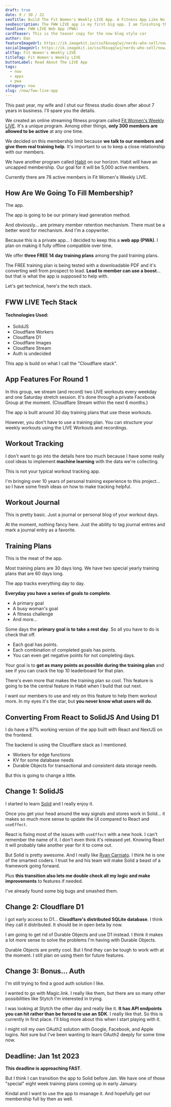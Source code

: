 ```yaml
---
draft: true
date: 9 / 30 / 22
seoTitle: Build The Fit Women's Weekly LIVE App. A Fitness App Like No Other
seoDescription: The FWW LIVE app is my first big app. I am finishing the build for this and it's a huge goal for our fitness business. Read about it.
headline: FWW LIVE Web App (PWA)
cardTeaser: This is the teaser copy for the now blog style car
author: Dan
featureImageUrl: https://ik.imagekit.io/csu76xuqqlwj/nerds-who-sell/now/fww-live-now-feature_-WAjAZ0hg.jpg?ik-sdk-version=javascript-1.4.3
socialImageUrl: https://ik.imagekit.io/csu76xuqqlwj/nerds-who-sell/now/fww-live-now-social_Zhj5Z5pJw.jpg?ik-sdk-version=javascript-1.4.3
altTag: Fit Women's Weekly LIVE
titleTag: Fit Women's Weekly LIVE
buttonLabel: Read About The LIVE App
tags:
  - now
  - apps
  - pwa
category: now
slug: /now/fww-live-app
---
```



This past year, my wife and I shut our fitness studio down after about 7 years in business. I'll spare you the details.

We created an online streaming fitness program called [Fit Women's Weekly LIVE](https://fitwomensweekly.com/fww-live/what-members-get). It's a unique program. Among other things, **only 300 members are allowed to be active** at any one time.

We decided on this membership limit because **we talk to our members and give them real training help**. It's important to us to keep a close relationship with our members.

We have another program called [Habit](https://fitwomensweekly.com/fww-habit/what-members-get) on our horizon. Habit will have an uncapped membership. Our goal for it will be 5,000 active members.

Currently there are 78 active members in Fit Women's Weekly LIVE.

## How Are We Going To Fill Membership?

The app.

The app is going to be our primary lead generation method.

And obviously... are primary member retention mechanism. There must be a better word for mechanism. And I'm a copywriter.

Because this is a private app... I decided to keep this a **web app (PWA)**. I plan on making it fully offline compatible over time.

We offer **three FREE 14 day training plans** among the paid training plans.

The FREE training plan is being tested with a downloadable PDF and it's converting well from prospect to lead. **Lead to member can use a boost**... but that is what the app is supposed to help with.

Let's get technical, here's the tech stack.

## FWW LIVE Tech Stack

#### Technologies Used:

- SolidJS
- Cloudflare Workers
- Cloudflare D1
- Cloudflare Images
- Cloudflare Stream
- Auth is undecided

This app is build on what I call the "Cloudflare stack".

## App Features For Round 1

In this group, we stream (and record) two LIVE workouts every weekday and one Saturday stretch session. It's done through a private Facebook Group at the moment. (Cloudflare Stream within the next 6 months.)

The app is built around 30 day training plans that use these workouts.

However, you don't have to use a training plan. You can structure your weekly workouts using the LIVE Workouts and recordings.

## Workout Tracking

I don't want to go into the details here too much because I have some really cool ideas to implement **machine learning** with the data we're collecting.

This is not your typical workout tracking app.

I'm bringing over 10 years of personal training experience to this project... so I have some fresh ideas on how to make tracking helpful.

## Workout Journal

This is pretty basic. Just a journal or personal blog of your workout days.

At the moment, nothing fancy here. Just the ability to tag journal entries and mark a journal entry as a favorite.

## Training Plans

This is the meat of the app.

Most training plans are 30 days long. We have two special yearly training plans that are 60 days long.

The app tracks everything day to day.

**Everyday you have a series of goals to complete**.

- A primary goal
- A busy woman's goal
- A fitness challenge
- And more...

Some days the **primary goal is to take a rest day**. So all you have to do is check that off.

- Each goal has points.
- Each combination of completed goals has points.
- You can even get negative points for not completing days.

Your goal is to **get as many points as possible during the training plan** and see if you can crack the top 10 leaderboard for that plan.

There's even more that makes the training plan so cool. This feature is going to be the central feature in Habit when I build that out next.

I want our members to use and rely on this feature to help them workout more. In my eyes it's the star, but **you never know what users will do**.

## Converting From React to SolidJS And Using D1

I do have a 97% working version of the app built with React and NextJS on the frontend.

The backend is using the Cloudflare stack as I mentioned.

- Workers for edge functions
- KV for some database needs
- Durable Objects for transactional and consistent data storage needs.

But this is going to change a little.

## Change 1: SolidJS

I started to learn [Solid](https://www.solidjs.com/) and I really enjoy it.

Once you get your head around the way signals and stores work in Solid... it makes so much more sense to update the UI compared to React and `useEffect`.

React is fixing most of the issues with `useEffect` with a new hook. I can't remember the name of it. I don't even think it's released yet. Knowing React it will probably take another year for it to come out.

But Solid is pretty awesome. And I really like [Ryan Carniato](https://twitter.com/RyanCarniato). I think he is one of the smartest coders. I trust he and his team will make Solid a beast of a framework going forward.

Plus **this transition also lets me double check all my logic and make improvements** to features if needed.

I've already found some big bugs and smashed them.

## Change 2: Cloudflare D1

I got early access to D1... **Cloudflare's distributed SQLite database**. I think they call it distributed. It should be in open beta by now.

I am going to get rid of Durable Objects and use D1 instead. I think it makes a lot more sense to solve the problems I'm having with Durable Objects.

Durable Objects are pretty cool. But I find they can be tough to work with at the moment. I still plan on using them for future features.

## Change 3: Bonus... Auth

I'm still trying to find a good auth solution I like.

I wanted to go with Magic.link. I really like them, but there are so many other possibilities like Stytch I'm interested in trying.

I was looking at Stytch the other day and really like it. **It has API endpoints you can hit rather than be forced to use an SDK**. I really like that. So this is currently in first place. I'll blog more about this when I start playing with it.

I might roll my own OAuth2 solution with Google, Facebook, and Apple logins. Not sure but I've been wanting to learn OAuth2 deeply for some time now.

## Deadline: Jan 1st 2023

**This deadline is approaching FAST**.

But I think I can transition the app to Solid before Jan. We have one of those "special" eight week training plans coming up in early January.

Kindal and I want to use the app to msanage it. And hopefully get our membership full by then as well.
